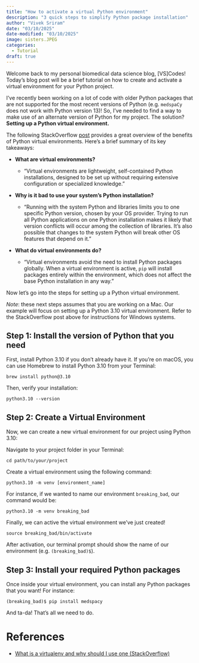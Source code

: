 ```yaml
---
title: "How to activate a virtual Python environment"
description: "3 quick steps to simplify Python package installation"
author: "Vivek Sriram"
date: "03/10/2025"
date-modified: "03/10/2025"
image: sisters.JPEG
categories:
  - Tutorial
draft: true
---
```


Welcome back to my personal biomedical data science blog, \[VS\]Codes! Today's blog post will be a brief tutorial on how to create and activate a virtual environment for your Python project.

I've recently been working on a lot of code with older Python packages that are not supported for the most recent versions of Python (e.g. `medspaCy` does not work with Python version 13)! So, I've needed to find a way to make use of an alternate version of Python for my project. The solution? **Setting up a Python virtual environment.**

The following StackOverflow [post](https://stackoverflow.com/questions/41972261/what-is-a-virtualenv-and-why-should-i-use-one) provides a great overview of the benefits of Python virtual environments. Here's a brief summary of its key takeaways:

-   **What are virtual environments?**

    -   "Virtual environments are lightweight, self-contained Python installations, designed to be set up without requiring extensive configuration or specialized knowledge."

<!-- -->

-   **Why is it bad to use your system's Python installation?**

    -   "Running with the system Python and libraries limits you to one specific Python version, chosen by your OS provider. Trying to run all Python applications on one Python installation makes it likely that version conflicts will occur among the collection of libraries. It's also possible that changes to the system Python will break other OS features that depend on it."

-   **What do virtual environments do?**

    -   "Virtual environments avoid the need to install Python packages globally. When a virtual environment is active, `pip` will install packages entirely within the environment, which does not affect the base Python installation in any way."

Now let's go into the steps for setting up a Python virtual environment.

*Note*: these next steps assumes that you are working on a Mac. Our example will focus on setting up a Python 3.10 virtual environment. Refer to the StackOverflow post above for instructions for Windows systems.

## Step 1: Install the version of Python that you need

First, install Python 3.10 if you don’t already have it. If you’re on macOS, you can use Homebrew to install Python 3.10 from your Terminal:

```         
brew install python@3.10
```

Then, verify your installation:

```         
python3.10 --version
```

## Step 2: Create a Virtual Environment

Now, we can create a new virtual environment for our project using Python 3.10:

Navigate to your project folder in your Terminal:

```         
cd path/to/your/project
```

Create a virtual environment using the following command:

```         
python3.10 -m venv [environment_name]
```

For instance, if we wanted to name our environment `breaking_bad`, our command would be:

```         
python3.10 -m venv breaking_bad
```

Finally, we can active the virtual environment we've just created!

```         
source breaking_bad/bin/activate
```

After activation, our terminal prompt should show the name of our environment (e.g. `(breaking_bad)$`).

## Step 3: Install your required Python packages

Once inside your virtual environment, you can install any Python packages that you want! For instance:

```         
(breaking_bad)$ pip install medspacy
```

And ta-da! That's all we need to do.

# References

-   [What is a virtualenv and why should I use one (StackOverflow)](https://stackoverflow.com/questions/41972261/what-is-a-virtualenv-and-why-should-i-use-one)

